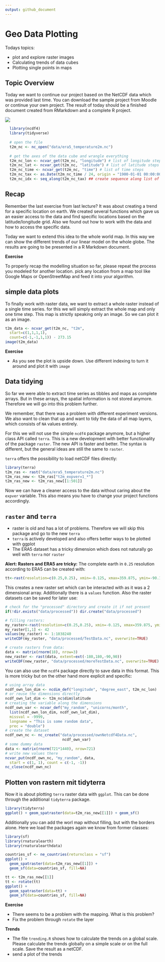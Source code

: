 ```yaml
---
output: github_document
---
```


# Geo Data Plotting

Todays topics:

* plot and explore raster images
* Calculating trends of data cubes
* Plotting single points in maps

## Topic Overview

Today we want to continue our project based on the NetCDF data which was provided last time. You can download the sample project from Moodle or continue your own project. The result of today should be a finished document created from RMarkdown and a complete R project.

![](data-science-communicate.png)
```r
  library(ncdf4)
  library(tidyverse)
  
  # open the file
  t2m_nc <- nc_open("data/era5_temperature2m.nc")
  
  # get the axes of the data cube and wrangle everything
  t2m_nc_lon <- ncvar_get(t2m_nc, "longitude") # list of longitude steps
  t2m_nc_lat <- ncvar_get(t2m_nc, "latitude") # list of latitude steps
  t2m_nc_time <- ncvar_get(t2m_nc, "time") # list of time steps
  t2m_nc_tax <- as.Date(t2m_nc_time / 24, origin = "1900-01-01 00:00:00.0") ## convert ingestion time to date
  t2m_nc_idx <- seq_along(t2m_nc_tax) ## create sequence along list of dates
```


## Recap

Remember the last exercise from last lecture? It was about creating a trend for a specific location on earth. We created several functions which gave us an easier access to the data and find specific locations based on the latitude/longitude grid. Also we found out how to work with the data and how to access the specific data.

Today we want to extend this idea to the whole world map. In this way we can show the different trends of our linear model on the whole globe. The results are going to be presented in a R Markdown document.

**Exercise**

To properly recap the modelling situation so far, please repeat the process you modeled for another location. pick any location from a map tool like Google Maps or OpenStreetMap and feed it into your algorithm.

## simple data plots

To finally work with raster data, we want to extract a whole raster instead of a single time series. for this we will simply extract the whole map and only one time step. This map is strictly speaking only an image. So we can plot it as an image.

```r
t2m_data <- ncvar_get(t2m_nc, "t2m",
  start=c(1,1,1,1),
  count=c(-1,-1,1,1)) - 273.15
image(t2m_data)
```

**Exercise**

* As you see the plot is upside down. Use different indexing to turn it around and plot it with `image`

## Data tidying

So far we were able to extract time series as tibbles and maps as complete arrays. But in these arrays, the spatial information is not stored anymore. Therefore we will go into this problem further.

We remember, that there was a problem with different experiment versions. We also want to clean that up and want to tidy the data of all map layers, which consists of `NA` values entirely.

For this we will not use the simple `ncdf4` package anymore, but a higher class API called `terra`. This is a new development with better functionality of the package `raster`. The new API is faster and better. The syntax is different, but the general ideas are still the same to `raster`.

`terra` offers the possibility to load netCDF files directly:

```r
library(terra)
t2m_ras <- rast("data/era5_temperature2m.nc")
t2m_ras_new <- t2m_ras["t2m_expver=1_*"]
t2m_ras_new <- t2m_ras_new[[1:501]]
```

Now we can have a cleaner access to the data without caring about the `expver` variable. This also means you have to change your project functions accordingly.

## `raster` and `terra`

* raster is old and has a lot of problems. Therefore we will skip this package and go to the new `terra`
* `terra` is actively developed and also offers better ways to be plotted with ggplot
* The ERA5 dataset has a tricky dimension which does not naturally go well with `terra` nor `raster`

**Alert: Rasters and ERA5 are tricky:**
The complete earth in `0.25` resolution according to ERA5 can be created with:

```r
tt<-rast(resolution=c(0.25,0.25), xmin=-0.125, xmax=359.875, ymin=-90.125, ymax=90.125)
```

This creates a new raster set which can be interacted with as it was a 2 dimensional array. Additionally there is a `values` function. Also the raster datasets can be saved for later use:

```r
# check for the "processed" directory and create it if not present
if(!dir.exists("data/processed")) dir.create("data/processed")

# filling rasters:
my_raster<-rast(resolution=c(0.25,0.25), xmin=-0.125, xmax=359.875, ymin=-90.125, ymax=90.125)
my_raster[1,1] <- 42
values(my_raster) <- 1:1038240
writeCDF(my_raster, "data/processed/TestData.nc", overwrite=TRUE)

# create rasters from data:
data <- matrix(rnorm(18), nrow=3)
new_raster <- rast(data, extent=ext(-180,180,-90,90))
writeCDF(new_raster, "data/processed/moreTestData.nc", overwrite=TRUE)
```

You can also use the `ncdf4` package directly to save data in this format. This is more tricky but on the other hand more explicit and specific:

```r
# using array data
ncdf_own_lon_dim <- ncdim_def("longitude", "degree_east", t2m_nc_lon)
# or reuse the dimensions directly
ncdf_own_lat_dim <- t2m_nc$dim$latitude
# creating the variable along the dimensions
ncdf_own_var <- ncvar_def("my_random", "unicorns/month",
  list(ncdf_own_lon_dim, ncdf_own_lat_dim),
  missval = -9999,
  longname = "This is some random data",
  prec = "double")
# create the dataset
ncdf_own_nc <- nc_create("data/processed/ownNetcdf4Data.nc",
                          ncdf_own_var)
# some dummy data
data <- matrix(rnorm(721*1440), nrow=721)
# write new values there
ncvar_put(ncdf_own_nc, "my_random", data,
  start = c(1, 1), count = c(-1, -1))
nc_close(ncdf_own_nc)
```

## Plotten von rastern mit tidyterra

Now it is about plotting `terra` raster data with `ggplot`. This can be done through the additional `tidyterra` package.

```r
library(tidyterra)
ggplot() + geom_spatraster(data=t2m_ras_new[[1]]) + geom_sf()
```

Additionally you can add the worl map without filling, but with the borders alone. Here we load the packages again we know from former classes:

```r
library(sf)
library(rnaturalearth)
library(rnaturalearthdata)

countries_sf <- ne_countries(returnclass = "sf")
ggplot() +
  geom_spatraster(data=t2m_ras_new[[1]]) +
  geom_sf(data=countries_sf, fill=NA)
```
```r
tt <- t2m_ras_new[[1]]
tt <- rotate(tt)
ggplot() +
  geom_spatraster(data=tt) +
  geom_sf(data=countries_sf, fill=NA)
```


**Exercise**

* There seems to be a problem with the mapping. What is this problem?
* Fix the problem through `rotate` the layer

**Trends**

* The file `trending.R` shows how to calculate the trends on a global scale. Please calculate the trends globally on a simple scale or on the full scale. Save the result as a netCDF.
* send a plot of the trends
